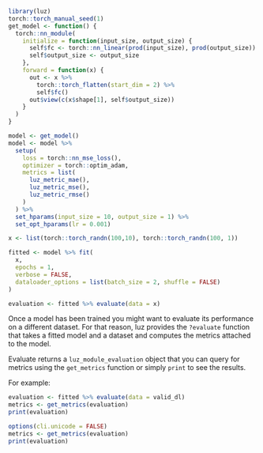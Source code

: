 ```r
library(luz)
torch::torch_manual_seed(1)
get_model <- function() {
  torch::nn_module(
    initialize = function(input_size, output_size) {
      self$fc <- torch::nn_linear(prod(input_size), prod(output_size))
      self$output_size <- output_size
    },
    forward = function(x) {
      out <- x %>%
        torch::torch_flatten(start_dim = 2) %>%
        self$fc()
      out$view(c(x$shape[1], self$output_size))
    }
  )
}

model <- get_model()
model <- model %>%
  setup(
    loss = torch::nn_mse_loss(),
    optimizer = torch::optim_adam,
    metrics = list(
      luz_metric_mae(),
      luz_metric_mse(),
      luz_metric_rmse()
    )
  ) %>%
  set_hparams(input_size = 10, output_size = 1) %>%
  set_opt_hparams(lr = 0.001)

x <- list(torch::torch_randn(100,10), torch::torch_randn(100, 1))

fitted <- model %>% fit(
  x,
  epochs = 1,
  verbose = FALSE,
  dataloader_options = list(batch_size = 2, shuffle = FALSE)
)

evaluation <- fitted %>% evaluate(data = x)
```

Once a model has been trained you might want to evaluate its performance on a 
different dataset. For that reason, luz provides the `?evaluate` function that
takes a fitted model and a dataset and computes the metrics attached to the model.

Evaluate returns a `luz_module_evaluation` object that you can query for metrics
using the `get_metrics` function or simply `print` to see the results.

For example:

```r
evaluation <- fitted %>% evaluate(data = valid_dl)
metrics <- get_metrics(evaluation)
print(evaluation)
```

```r
options(cli.unicode = FALSE)
metrics <- get_metrics(evaluation)
print(evaluation)
```

